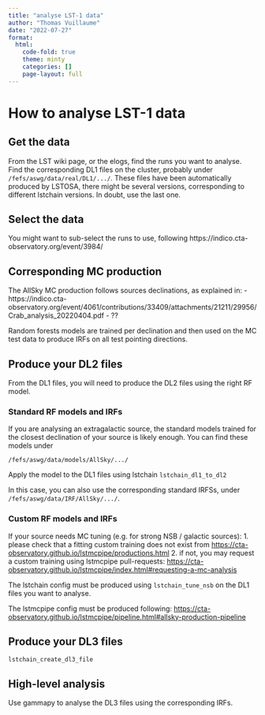 ```yaml
---
title: "analyse LST-1 data"
author: "Thomas Vuillaume"
date: "2022-07-27"
format:
  html:
    code-fold: true
    theme: minty
    categories: []
    page-layout: full
---
```



# How to analyse LST-1 data

## Get the data

From the LST wiki page, or the elogs, find the runs you want to analyse.
Find the corresponding DL1 files on the cluster, probably under `/fefs/aswg/data/real/DL1/.../`.
These files have been automatically produced by LSTOSA, there might be several versions, corresponding to different 
lstchain versions. In doubt, use the last one.

## Select the data

You might want to sub-select the runs to use, following https://indico.cta-observatory.org/event/3984/


## Corresponding MC production

The AllSky MC production follows sources declinations, as explained in:
- https://indico.cta-observatory.org/event/4061/contributions/33409/attachments/21211/29956/Crab_analysis_20220404.pdf
- ??

Random forests models are trained per declination and then used on the MC test data
to produce IRFs on all test pointing directions.

## Produce your DL2 files

From the DL1 files, you will need to produce the DL2 files using the right RF model.

### Standard RF models and IRFs
If you are analysing an extragalactic source, the standard models trained for the closest declination of your source is 
likely enough.
You can find these models under 
```
/fefs/aswg/data/models/AllSky/.../
```

Apply the model to the DL1 files using lstchain `lstchain_dl1_to_dl2`

In this case, you can also use the corresponding standard IRFSs, under `/fefs/aswg/data/IRF/AllSky/.../`.

### Custom RF models and IRFs

If your source needs MC tuning (e.g. for strong NSB / galactic sources):
1. please check that a fitting custom training does not exist from [https://cta-observatory.github.io/lstmcpipe/productions.html](https://cta-observatory.github.io/lstmcpipe/productions.html)
2. if not, you may request a custom training using lstmcpipe pull-requests: [https://cta-observatory.github.io/lstmcpipe/index.html#requesting-a-mc-analysis](https://cta-observatory.github.io/lstmcpipe/index.html#requesting-a-mc-analysis)

The lstchain config must be produced using `lstchain_tune_nsb` on the DL1 files you want to analyse.

The lstmcpipe config must be produced following: [https://cta-observatory.github.io/lstmcpipe/pipeline.html#allsky-production-pipeline](https://cta-observatory.github.io/lstmcpipe/pipeline.html#allsky-production-pipeline)

## Produce your DL3 files

`lstchain_create_dl3_file`

## High-level analysis

Use gammapy to analyse the DL3 files using the corresponding IRFs.